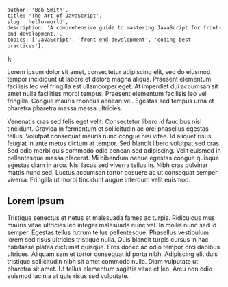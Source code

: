    author: 'Bob Smith',
    title: 'The Art of JavaScript',
    slug: 'hello-world',
    description: 'A comprehensive guide to mastering JavaScript for front-end development.',
    topics: ['JavaScript', 'front-end development', 'coding best practices'],
};

Lorem ipsum dolor sit amet, consectetur adipiscing elit, sed do eiusmod tempor incididunt ut labore et dolore magna
aliqua. Praesent elementum facilisis leo vel fringilla est ullamcorper eget. At imperdiet dui accumsan sit amet nulla
facilities morbi tempus. Praesent elementum facilisis leo vel fringilla. Congue mauris rhoncus aenean vel. Egestas sed
tempus urna et pharetra pharetra massa massa ultricies.

Venenatis cras sed felis eget velit. Consectetur libero id faucibus nisl tincidunt. Gravida in fermentum et sollicitudin
ac orci phasellus egestas tellus. Volutpat consequat mauris nunc congue nisi vitae. Id aliquet risus feugiat in ante
metus dictum at tempor. Sed blandit libero volutpat sed cras. Sed odio morbi quis commodo odio aenean sed adipiscing.
Velit euismod in pellentesque massa placerat. Mi bibendum neque egestas congue quisque egestas diam in arcu. Nisi lacus
sed viverra tellus in. Nibh cras pulvinar mattis nunc sed. Luctus accumsan tortor posuere ac ut consequat semper
viverra. Fringilla ut morbi tincidunt augue interdum velit euismod.

## Lorem Ipsum

Tristique senectus et netus et malesuada fames ac turpis. Ridiculous mus mauris vitae ultricies leo integer malesuada
nunc vel. In mollis nunc sed id semper. Egestas tellus rutrum tellus pellentesque. Phasellus vestibulum lorem sed risus
ultricies tristique nulla. Quis blandit turpis cursus in hac habitasse platea dictumst quisque. Eros donec ac odio
tempor orci dapibus ultrices. Aliquam sem et tortor consequat id porta nibh. Adipiscing elit duis tristique sollicitudin
nibh sit amet commodo nulla. Diam vulputate ut pharetra sit amet. Ut tellus elementum sagittis vitae et leo. Arcu non
odio euismod lacinia at quis risus sed vulputate.